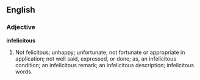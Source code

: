 ==English==

===Adjective===

'''infelicitous'''

#Not felicitous; unhappy; unfortunate; not fortunate or appropriate in application; not well said, expressed, or done; as, an infelicitous condition; an infelicitous remark; an infelicitous description; infelicitous words.